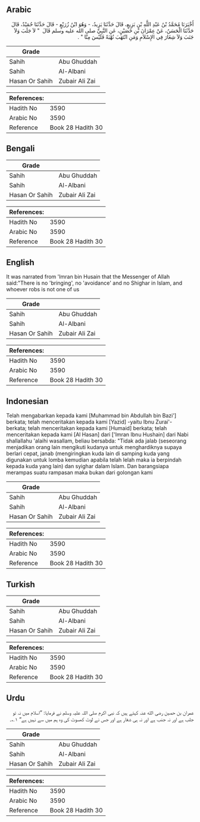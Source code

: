## Arabic


<div dir="rtl" lang="ar" style={{fontSize:'larger',backgroundColor:'#f8f9fa',padding:20}}>
أَخْبَرَنَا مُحَمَّدُ بْنُ عَبْدِ اللَّهِ بْنِ بَزِيعٍ، قَالَ حَدَّثَنَا يَزِيدُ، - وَهُوَ ابْنُ زُرَيْعٍ - قَالَ حَدَّثَنَا حُمَيْدٌ، قَالَ حَدَّثَنَا الْحَسَنُ، عَنْ عِمْرَانَ بْنِ حُصَيْنٍ، عَنِ النَّبِيِّ صلى الله عليه وسلم قَالَ ‏ "‏ لاَ جَلَبَ وَلاَ جَنَبَ وَلاَ شِغَارَ فِي الإِسْلاَمِ وَمَنِ انْتَهَبَ نُهْبَةً فَلَيْسَ مِنَّا ‏"‏ ‏.‏
</div>
<div style={{backgroundColor:'#f8f9fa',padding:20, marginBottom: 10}}><table> <thead> <tr> <th>Grade</th> <th></th> </tr> </thead> <tbody> <tr><td>Sahih</td><td>Abu Ghuddah</td></tr><tr><td>Sahih</td><td>Al-Albani</td></tr><tr><td>Hasan Or Sahih</td><td>Zubair Ali Zai</td></tr></tbody></table><table> <thead> <tr> <th>References:</th> <th></th> </tr> </thead> <tbody><tr><td>Hadith No</td><td>3590</td></tr><tr><td>Arabic No</td><td>3590</td></tr><tr><td>Reference</td><td>Book 28 Hadith 30</td></tr></tbody></table></div>

## Bengali


<div dir="ltr" lang="bn" style={{fontSize:'larger',backgroundColor:'#f8f9fa',padding:20}}>

</div>
<div style={{backgroundColor:'#f8f9fa',padding:20, marginBottom: 10}}><table> <thead> <tr> <th>Grade</th> <th></th> </tr> </thead> <tbody> <tr><td>Sahih</td><td>Abu Ghuddah</td></tr><tr><td>Sahih</td><td>Al-Albani</td></tr><tr><td>Hasan Or Sahih</td><td>Zubair Ali Zai</td></tr></tbody></table><table> <thead> <tr> <th>References:</th> <th></th> </tr> </thead> <tbody><tr><td>Hadith No</td><td>3590</td></tr><tr><td>Arabic No</td><td>3590</td></tr><tr><td>Reference</td><td>Book 28 Hadith 30</td></tr></tbody></table></div>

## English


<div dir="ltr" lang="en" style={{fontSize:'larger',backgroundColor:'#f8f9fa',padding:20}}>
It was narrated from 'Imran bin Husain that the Messenger of Allah said:"There is no 'bringing', no 'avoidance' and no Shighar in Islam, and whoever robs is not one of us
</div>
<div style={{backgroundColor:'#f8f9fa',padding:20, marginBottom: 10}}><table> <thead> <tr> <th>Grade</th> <th></th> </tr> </thead> <tbody> <tr><td>Sahih</td><td>Abu Ghuddah</td></tr><tr><td>Sahih</td><td>Al-Albani</td></tr><tr><td>Hasan Or Sahih</td><td>Zubair Ali Zai</td></tr></tbody></table><table> <thead> <tr> <th>References:</th> <th></th> </tr> </thead> <tbody><tr><td>Hadith No</td><td>3590</td></tr><tr><td>Arabic No</td><td>3590</td></tr><tr><td>Reference</td><td>Book 28 Hadith 30</td></tr></tbody></table></div>

## Indonesian


<div dir="ltr" lang="id" style={{fontSize:'larger',backgroundColor:'#f8f9fa',padding:20}}>
Telah mengabarkan kepada kami [Muhammad bin Abdullah bin Bazi'] berkata; telah menceritakan kepada kami [Yazid] -yaitu Ibnu Zurai'- berkata; telah menceritakan kepada kami [Humaid] berkata; telah menceritakan kepada kami [Al Hasan] dari ['Imran Ibnu Hushain] dari Nabi shallallahu 'alaihi wasallam, beliau bersabda: "Tidak ada jalab (seseorang menjadikan orang lain mengikuti kudanya untuk menghardiknya supaya berlari cepat, janab (mengiringkan kuda lain di samping kuda yang digunakan untuk lomba kemudian apabila telah lelah maka ia berpindah kepada kuda yang lain) dan syighar dalam Islam. Dan barangsiapa merampas suatu rampasan maka bukan dari golongan kami
</div>
<div style={{backgroundColor:'#f8f9fa',padding:20, marginBottom: 10}}><table> <thead> <tr> <th>Grade</th> <th></th> </tr> </thead> <tbody> <tr><td>Sahih</td><td>Abu Ghuddah</td></tr><tr><td>Sahih</td><td>Al-Albani</td></tr><tr><td>Hasan Or Sahih</td><td>Zubair Ali Zai</td></tr></tbody></table><table> <thead> <tr> <th>References:</th> <th></th> </tr> </thead> <tbody><tr><td>Hadith No</td><td>3590</td></tr><tr><td>Arabic No</td><td>3590</td></tr><tr><td>Reference</td><td>Book 28 Hadith 30</td></tr></tbody></table></div>

## Turkish


<div dir="ltr" lang="tr" style={{fontSize:'larger',backgroundColor:'#f8f9fa',padding:20}}>

</div>
<div style={{backgroundColor:'#f8f9fa',padding:20, marginBottom: 10}}><table> <thead> <tr> <th>Grade</th> <th></th> </tr> </thead> <tbody> <tr><td>Sahih</td><td>Abu Ghuddah</td></tr><tr><td>Sahih</td><td>Al-Albani</td></tr><tr><td>Hasan Or Sahih</td><td>Zubair Ali Zai</td></tr></tbody></table><table> <thead> <tr> <th>References:</th> <th></th> </tr> </thead> <tbody><tr><td>Hadith No</td><td>3590</td></tr><tr><td>Arabic No</td><td>3590</td></tr><tr><td>Reference</td><td>Book 28 Hadith 30</td></tr></tbody></table></div>

## Urdu


<div dir="rtl" lang="ur" style={{fontSize:'larger',backgroundColor:'#f8f9fa',padding:20}}>
عمران بن حصین رضی الله عنہ کہتے ہیں کہ نبی اکرم صلی اللہ علیہ وسلم نے فرمایا: ”اسلام میں نہ تو جلب ہے اور نہ جنب ہے اور نہ ہی شغار ہے اور جس نے لوٹ کھسوٹ کی وہ ہم میں سے نہیں ہے“ ۱؎۔
</div>
<div style={{backgroundColor:'#f8f9fa',padding:20, marginBottom: 10}}><table> <thead> <tr> <th>Grade</th> <th></th> </tr> </thead> <tbody> <tr><td>Sahih</td><td>Abu Ghuddah</td></tr><tr><td>Sahih</td><td>Al-Albani</td></tr><tr><td>Hasan Or Sahih</td><td>Zubair Ali Zai</td></tr></tbody></table><table> <thead> <tr> <th>References:</th> <th></th> </tr> </thead> <tbody><tr><td>Hadith No</td><td>3590</td></tr><tr><td>Arabic No</td><td>3590</td></tr><tr><td>Reference</td><td>Book 28 Hadith 30</td></tr></tbody></table></div>